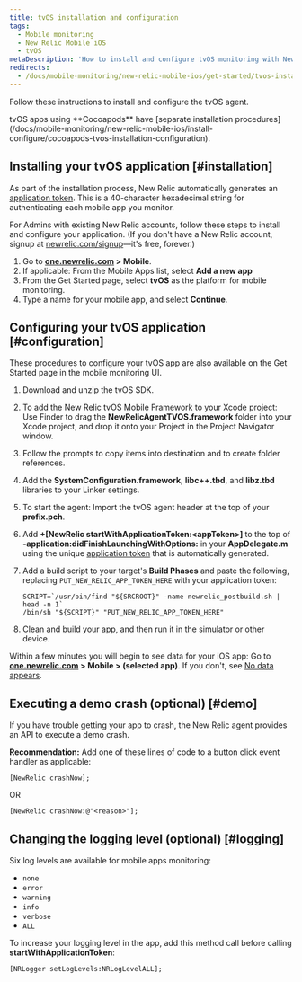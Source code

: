 ```yaml
---
title: tvOS installation and configuration
tags:
  - Mobile monitoring
  - New Relic Mobile iOS
  - tvOS
metaDescription: 'How to install and configure tvOS monitoring with New Relic'
redirects:
  - /docs/mobile-monitoring/new-relic-mobile-ios/get-started/tvos-installation-configuration
---
```


Follow these instructions to install and configure the tvOS agent.

<Callout variant="tip">
  tvOS apps using **Cocoapods** have [separate installation procedures](/docs/mobile-monitoring/new-relic-mobile-ios/install-configure/cocoapods-tvos-installation-configuration).
</Callout>

## Installing your tvOS application [#installation]

As part of the installation process, New Relic automatically generates an [application token](/docs/mobile-apps/viewing-your-application-token). This is a 40-character hexadecimal string for authenticating each mobile app you monitor.

For Admins with existing New Relic accounts, follow these steps to install and configure your application. (If you don't have a New Relic account, signup at [newrelic.com/signup](https://newrelic.com/signup)—it's free, forever.)

1. Go to **[one.newrelic.com](https://one.newrelic.com/all-capabilities) > Mobile**.
2. If applicable: From the Mobile Apps list, select <Icon name="fe-plus-circle"/>
   **Add a new app**
3. From the Get Started page, select **tvOS** as the platform for mobile monitoring.
4. Type a name for your mobile app, and select **Continue**.

## Configuring your tvOS application [#configuration]

These procedures to configure your tvOS app are also available on the Get Started page in the mobile monitoring UI.

1. Download and unzip the tvOS SDK.
2. To add the New Relic tvOS Mobile Framework to your Xcode project: Use Finder to drag the **NewRelicAgentTVOS.framework** folder into your Xcode project, and drop it onto your Project in the Project Navigator window.
3. Follow the prompts to copy items into destination and to create folder references.
4. Add the **SystemConfiguration.framework**, **libc++.tbd**, and **libz.tbd** libraries to your Linker settings.
5. To start the agent: Import the tvOS agent header at the top of your **prefix.pch**.
6. Add **+\[NewRelic startWithApplicationToken:&lt;appToken>]** to the top of **-application:didFinishLaunchingWithOptions:** in your **AppDelegate.m** using the unique [application token](/docs/mobile-apps/viewing-your-application-token) that is automatically generated.
7. Add a build script to your target's **Build Phases** and paste the following, replacing `PUT_NEW_RELIC_APP_TOKEN_HERE` with your application token:

   ```
   SCRIPT=`/usr/bin/find "${SRCROOT}" -name newrelic_postbuild.sh | head -n 1`
   /bin/sh "${SCRIPT}" "PUT_NEW_RELIC_APP_TOKEN_HERE"
   ```
8. Clean and build your app, and then run it in the simulator or other device.

Within a few minutes you will begin to see data for your iOS app: Go to **[one.newrelic.com](https://one.newrelic.com/all-capabilities) > Mobile > (selected app)**. If you don't, see [No data appears](/docs/mobile-monitoring/mobile-monitoring-installation/ios/no-data-appears-ios).

## Executing a demo crash (optional) [#demo]

If you have trouble getting your app to crash, the New Relic agent provides an API to execute a demo crash.

**Recommendation:** Add one of these lines of code to a button click event handler as applicable:

```
[NewRelic crashNow];
```

OR

```
[NewRelic crashNow:@"<reason>"];
```

## Changing the logging level (optional) [#logging]

Six log levels are available for mobile apps monitoring:

* `none`
* `error`
* `warning`
* `info`
* `verbose`
* `ALL`

To increase your logging level in the app, add this method call before calling **startWithApplicationToken**:

```
[NRLogger setLogLevels:NRLogLevelALL];
```
